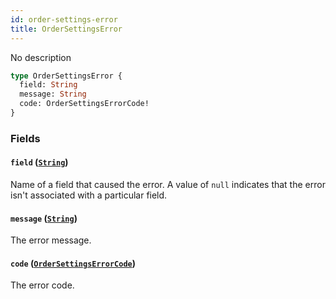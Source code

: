```yaml
---
id: order-settings-error
title: OrderSettingsError
---
```



No description

```graphql
type OrderSettingsError {
  field: String
  message: String
  code: OrderSettingsErrorCode!
}
```


### Fields

#### `field` ([`String`](../../../developer/api-reference/scalars/string))

Name of a field that caused the error. A value of `null` indicates that the error isn't associated with a particular field.


#### `message` ([`String`](../../../developer/api-reference/scalars/string))

The error message.


#### `code` ([`OrderSettingsErrorCode`](../../../developer/api-reference/enums/order-settings-error-code))

The error code.




